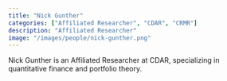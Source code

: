 ```yaml
---
title: "Nick Gunther"
categories: ["Affiliated Researcher", "CDAR", "CRMR"]
description: "Affiliated Researcher"
image: "/images/people/nick-gunther.png"
---
```


Nick Gunther is an Affiliated Researcher at CDAR, specializing in quantitative finance and portfolio theory.

